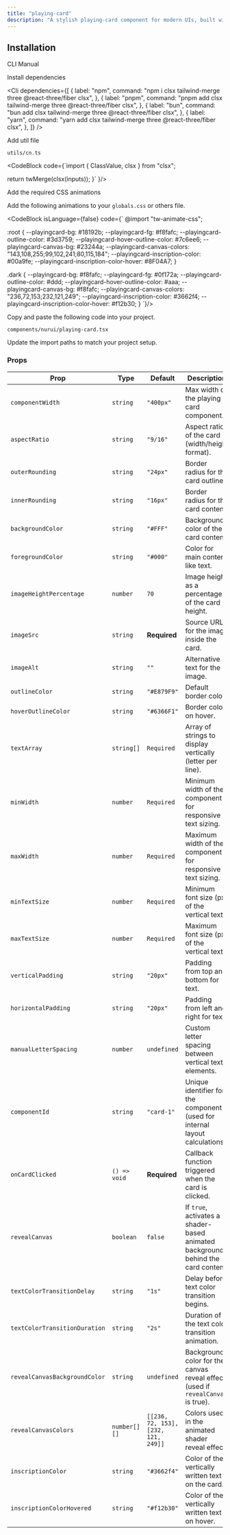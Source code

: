 ```yaml
---
title: "playing-card"
description: "A stylish playing-card component for modern UIs, built with accessibility and animation in mind."
---
```


<ComponentPreview componentName="playingCard" />

## Installation

<Tabs defaultValue="cli">

<TabsList>
  <TabsTrigger value="cli">CLI</TabsTrigger>
  <TabsTrigger value="manual">Manual</TabsTrigger>
</TabsList>

<TabsContent value="cli">
  <Cli />
</TabsContent>

<TabsContent value="manual">

<Steps>

<Step>Install dependencies</Step>

<Cli
  dependencies={[
    {
      label: "npm",
      command: "npm i clsx tailwind-merge three @react-three/fiber clsx",
    },
    {
      label: "pnpm",
      command: "pnpm add clsx tailwind-merge three @react-three/fiber clsx",
    },
    {
      label: "bun",
      command: "bun add clsx tailwind-merge three @react-three/fiber clsx",
    },
    {
      label: "yarn",
      command: "yarn add clsx tailwind-merge three @react-three/fiber clsx",
    },
  ]}
/>

<Step>Add util file</Step>

`utils/cn.ts`

<CodeBlock 
code={`import { ClassValue, clsx } from "clsx";

  return twMerge(clsx(inputs));
}`
}/>

<Step>Add the required CSS animations</Step>

Add the following animations to your `globals.css` or others file.

<CodeBlock isLanguage={false} code={`
@import "tw-animate-css";

:root {
--playingcard-bg: #18192b;
--playingcard-fg: #f8fafc;
--playingcard-outline-color: #3d3759;
--playingcard-hover-outline-color: #7c6ee6;
--playingcard-canvas-bg: #23244a;
--playingcard-canvas-colors: "143,108,255;99,102,241;80,115,184";
--playingcard-inscription-color: #00a9fe;
--playingcard-inscription-color-hover: #8F04A7;
}

.dark {
--playingcard-bg: #f8fafc;
--playingcard-fg: #0f172a;
--playingcard-outline-color: #ddd;
--playingcard-hover-outline-color: #aaa;
--playingcard-canvas-bg: #f8fafc;
--playingcard-canvas-colors: "236,72,153;232,121,249";
--playingcard-inscription-color: #3662f4;
--playingcard-inscription-color-hover: #f12b30;
}
`}/>

<Step>Copy and paste the following code into your project.</Step>

`components/nurui/playing-card.tsx`

<CodeBlock componentName="playingCard" fileName="playing-card" />

<Step>Update the import paths to match your project setup.</Step>
   
</Steps>

</TabsContent>

</Tabs>

### Props

| **Prop**                      | **Type**     | **Default**                         | **Description**                                                                  |
| ----------------------------- | ------------ | ----------------------------------- | -------------------------------------------------------------------------------- |
| `componentWidth`              | `string`     | `"400px"`                           | Max width of the playing card component.                                         |
| `aspectRatio`                 | `string`     | `"9/16"`                            | Aspect ratio of the card (width/height format).                                  |
| `outerRounding`               | `string`     | `"24px"`                            | Border radius for the card outline.                                              |
| `innerRounding`               | `string`     | `"16px"`                            | Border radius for the card content.                                              |
| `backgroundColor`             | `string`     | `"#FFF"`                            | Background color of the card content.                                            |
| `foregroundColor`             | `string`     | `"#000"`                            | Color for main content like text.                                                |
| `imageHeightPercentage`       | `number`     | `70`                                | Image height as a percentage of the card height.                                 |
| `imageSrc`                    | `string`     | **Required**                        | Source URL for the image inside the card.                                        |
| `imageAlt`                    | `string`     | `""`                                | Alternative text for the image.                                                  |
| `outlineColor`                | `string`     | `"#E879F9"`                         | Default border color.                                                            |
| `hoverOutlineColor`           | `string`     | `"#6366F1"`                         | Border color on hover.                                                           |
| `textArray`                   | `string[]`   | `Required`                          | Array of strings to display vertically (letter per line).                        |
| `minWidth`                    | `number`     | `Required`                          | Minimum width of the component for responsive text sizing.                       |
| `maxWidth`                    | `number`     | `Required`                          | Maximum width of the component for responsive text sizing.                       |
| `minTextSize`                 | `number`     | `Required`                          | Minimum font size (px) of the vertical text.                                     |
| `maxTextSize`                 | `number`     | `Required`                          | Maximum font size (px) of the vertical text.                                     |
| `verticalPadding`             | `string`     | `"20px"`                            | Padding from top and bottom for text.                                            |
| `horizontalPadding`           | `string`     | `"20px"`                            | Padding from left and right for text.                                            |
| `manualLetterSpacing`         | `number`     | `undefined`                         | Custom letter spacing between vertical text elements.                            |
| `componentId`                 | `string`     | `"card-1"`                          | Unique identifier for the component (used for internal layout calculations).     |
| `onCardClicked`               | `() => void` | **Required**                        | Callback function triggered when the card is clicked.                            |
| `revealCanvas`                | `boolean`    | `false`                             | If `true`, activates a shader-based animated background behind the card content. |
| `textColorTransitionDelay`    | `string`     | `"1s"`                              | Delay before text color transition begins.                                       |
| `textColorTransitionDuration` | `string`     | `"2s"`                              | Duration of the text color transition animation.                                 |
| `revealCanvasBackgroundColor` | `string`     | `undefined`                         | Background color for the canvas reveal effect (used if `revealCanvas` is true).  |
| `revealCanvasColors`          | `number[][]` | `[[236, 72, 153], [232, 121, 249]]` | Colors used in the animated shader reveal effect.                                |
| `inscriptionColor`            | `string`     | `"#3662f4"`                         | Color of the vertically written text on the card.                                |
| `inscriptionColorHovered`     | `string`     | `"#f12b30"`                         | Color of the vertically written text on hover.                                   |
